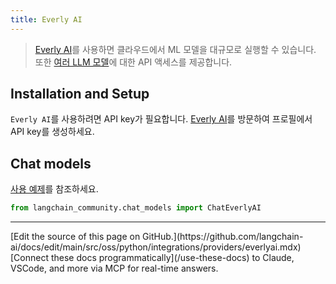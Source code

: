 ```yaml
---
title: Everly AI
---
```


> [Everly AI](https://everlyai.xyz/)를 사용하면 클라우드에서 ML 모델을 대규모로 실행할 수 있습니다.
> 또한 [여러 LLM 모델](https://everlyai.xyz/)에 대한 API 액세스를 제공합니다.

## Installation and Setup

`Everly AI`를 사용하려면 API key가 필요합니다.
[Everly AI](https://everlyai.xyz/)를 방문하여 프로필에서 API key를 생성하세요.

## Chat models

[사용 예제](/oss/python/integrations/chat/everlyai)를 참조하세요.

```python
from langchain_community.chat_models import ChatEverlyAI
```

---

<Callout icon="pen-to-square" iconType="regular">
    [Edit the source of this page on GitHub.](https://github.com/langchain-ai/docs/edit/main/src/oss/python/integrations/providers/everlyai.mdx)
</Callout>
<Tip icon="terminal" iconType="regular">
    [Connect these docs programmatically](/use-these-docs) to Claude, VSCode, and more via MCP for    real-time answers.
</Tip>
